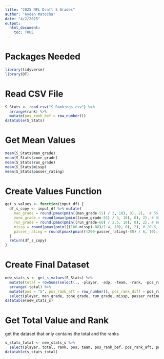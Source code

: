```yaml
---
title: "2025 NFL Draft S Grades"
author: "Ayden Matocha"
date: "4/2/2025"
output:
  html_document:
    toc: TRUE
---
```


# Packages Needed
```r
library(tidyverse)
library(DT)
```

# Read CSV File
```r
S_Stats <- read.csv("S_Rankings.csv") %>%
  arrange(rank) %>%
  mutate(pos_rank_bef = row_number())
datatable(S_Stats)
```

# Get Mean Values
```r
mean(S_Stats$man_grade)
mean(S_Stats$zone_grade)
mean(S_Stats$run_grade)
mean(S_Stats$missp)
mean(S_Stats$passer_rating)
```

# Create Values Function
```r
get_s_values <- function(input_df) {
  df_s_copy <- input_df %>% mutate(
    man_grade = round(pmax(pmin((man_grade-55) / 3, 10), 0), 2),  # 55-85, mean 70
    zone_grade = round(pmax(pmin((zone_grade-55) / 3, 10), 0), 2), # 55-85, mean 70
    run_grade = round(pmax(pmin((run_grade-60) / 2.5, 10), 0), 2), # 60-85, mean 72.5
    missp = round(pmax(pmin(((100-missp)-80)/1.4, 10), 0), 2), # 20-6, mean 12.5
    passer_rating = round(pmax(pmin(((200-passer_rating)-80) / 6, 10), 0), 2), # 120-60, mean 85
  )
  return(df_s_copy)
}
```

# Create Final Dataset
```r
new_stats_s <- get_s_values(S_Stats) %>% 
  mutate(total = rowSums(select(., -player, -adp, -team, -rank, -pos_rank_bef))) %>% 
  arrange(-total) %>% 
  mutate(pos = "S", pos_rank_aft = row_number(), pos_rank_diff = pos_rank_bef-pos_rank_aft) %>%
  select(player, man_grade, zone_grade, run_grade, missp, passer_rating, total, rank, pos, team, pos_rank_bef, pos_rank_aft, pos_rank_diff)
datatable(new_stats_s)
```

# Get Total Value and Rank
get the dataset that only contains the total and the ranks
```r
s_stats_total <- new_stats_s %>%
  select(player, total, rank, pos, team, pos_rank_bef, pos_rank_aft, pos_rank_diff)
datatable(s_stats_total)
```
